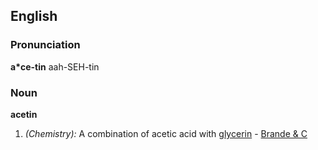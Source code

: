 ==English==

===Pronunciation===
'''a*ce-tin'''
aah-SEH-tin

===Noun===
'''acetin'''

#''(Chemistry):'' A combination of acetic acid with [[glycerin]] - [[Brande & C]]